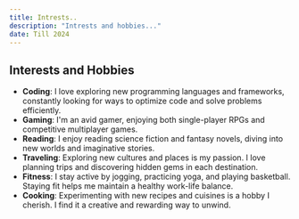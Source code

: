 ```yaml
---
title: Intrests..
description: "Intrests and hobbies..."
date: Till 2024
---
```


## Interests and Hobbies

- **Coding**: I love exploring new programming languages and frameworks, constantly looking for ways to optimize code and solve problems efficiently.
- **Gaming**: I'm an avid gamer, enjoying both single-player RPGs and competitive multiplayer games.
- **Reading**: I enjoy reading science fiction and fantasy novels, diving into new worlds and imaginative stories.
- **Traveling**: Exploring new cultures and places is my passion. I love planning trips and discovering hidden gems in each destination.
- **Fitness**: I stay active by jogging, practicing yoga, and playing basketball. Staying fit helps me maintain a healthy work-life balance.
- **Cooking**: Experimenting with new recipes and cuisines is a hobby I cherish. I find it a creative and rewarding way to unwind.

